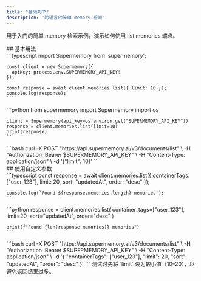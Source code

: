 ```yaml
---
title: "基础列举"
description: "跨语言的简单 memory 检索"
---
```


用于入门的简单 memory 检索示例，演示如何使用 list memories 端点。

<div id="basic-usage">
  ## 基本用法
</div>

<Tabs>
  <Tab title="TypeScript">
    ```typescript
    import Supermemory from 'supermemory';

    const client = new Supermemory({
      apiKey: process.env.SUPERMEMORY_API_KEY!
    });

    const response = await client.memories.list({ limit: 10 });
    console.log(response);
    ```
  </Tab>
  <Tab title="Python">
    ```python
    from supermemory import Supermemory
    import os

    client = Supermemory(api_key=os.environ.get("SUPERMEMORY_API_KEY"))
    response = client.memories.list(limit=10)
    print(response)
    ```
  </Tab>
  <Tab title="cURL">
    ```bash
    curl -X POST "https://api.supermemory.ai/v3/documents/list" \
      -H "Authorization: Bearer $SUPERMEMORY_API_KEY" \
      -H "Content-Type: application/json" \
      -d '{"limit": 10}'
    ```
  </Tab>
</Tabs>

<div id="with-custom-parameters">
  ## 使用自定义参数
</div>

<Tabs>
  <Tab title="TypeScript">
    ```typescript
    const response = await client.memories.list({
      containerTags: ["user_123"],
      limit: 20,
      sort: "updatedAt",
      order: "desc"
    });

    console.log(`Found ${response.memories.length} memories`);
    ```
  </Tab>
  <Tab title="Python">
    ```python
    response = client.memories.list(
        container_tags=["user_123"],
        limit=20,
        sort="updatedAt",
        order="desc"
    )

    print(f"Found {len(response.memories)} memories")
    ```
  </Tab>
  <Tab title="cURL">
    ```bash
    curl -X POST "https://api.supermemory.ai/v3/documents/list" \
      -H "Authorization: Bearer $SUPERMEMORY_API_KEY" \
      -H "Content-Type: application/json" \
      -d '{
        "containerTags": ["user_123"],
        "limit": 20,
        "sort": "updatedAt",
        "order": "desc"
      }'
    ```
  </Tab>
</Tabs>

<Info>
  测试时先将 `limit` 设为较小值（10–20），以避免返回结果过多。
</Info>